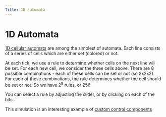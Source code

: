 ```yaml
---
Title: 1D automata
---
```


# 1D Automata

<Automata />

[1D cellular automata](https://mathworld.wolfram.com/ElementaryCellularAutomaton.html) are among the simplest of automata.
Each line consists of a series of cells which are either set (colored) or not.

At each tick, we use a rule to determine whether cells on the next line will be set.
For each new cell, we consider the three cells above. There are 8 possible combinations - each of these cells can be set or not (so 2x2x2).
For each of these combinations, the rule determines whether the cell should be set or not. So we have 2<sup>8</sup> rules, or 256.

You can select a rule by adjusting the slider, or by clicking on each of the bits.

This simulation is an interesting example of [custom control components](/controls/custom-controls)
